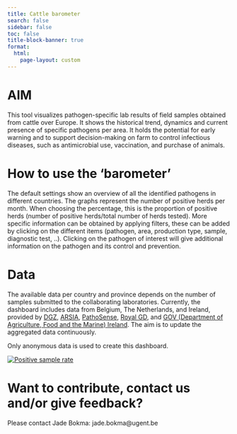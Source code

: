 ```yaml
---
title: Cattle barometer
search: false
sidebar: false
toc: false
title-block-banner: true
format:
  html:
    page-layout: custom
---
```



# AIM 

This tool visualizes pathogen-specific lab results of field samples obtained from cattle over Europe. It shows the historical trend, dynamics and current presence of specific pathogens per area. It holds the potential for early warning and to support decision-making on farm to control infectious diseases, such as antimicrobial use, vaccination, and purchase of animals. 

# How to use the ‘barometer’

The default settings show an overview of all the identified pathogens in different countries. The graphs represent the number of positive herds per month. When choosing the percentage, this is the proportion of positive herds (number of positive herds/total number of herds tested). More specific information can be obtained by applying filters, these can be added by clicking on the different items (pathogen, area, production type, sample, diagnostic test, ..). Clicking on the pathogen of interest will give additional information on the pathogen and its control and prevention. 

# Data 

The available data per country and province depends on the number of samples submitted to the collaborating laboratories. Currently, the dashboard includes data from Belgium, The Netherlands, and Ireland, provided by [DGZ](https://www.dgz.be/), [ARSIA](https://www.arsia.be), [PathoSense](https://pathosense.com), [Royal GD](https://www.gdanimalhealth.com/), and [GOV (Department of Agriculture, Food and the Marine) Ireland](https://www.gov.ie/en/organisation/department-of-agriculture-food-and-the-marine/). The aim is to update the aggregated data continuously. 

Only anonymous data is used to create this dashboard. 


::: {#Tableau}
```{=html}
<div class='tableauPlaceholder' id='viz1687368573557' style='position: relative'><noscript><a href='#'><img alt='Positive sample rate ' src='https:&#47;&#47;public.tableau.com&#47;static&#47;images&#47;Ve&#47;Version4_16871894441320&#47;Positivesamplerate&#47;1_rss.png' style='border: none' /></a></noscript><object class='tableauViz'  style='display:none;'><param name='host_url' value='https%3A%2F%2Fpublic.tableau.com%2F' /> <param name='embed_code_version' value='3' /> <param name='site_root' value='' /><param name='name' value='Version4_16871894441320&#47;Positivesamplerate' /><param name='tabs' value='no' /><param name='toolbar' value='yes' /><param name='static_image' value='https:&#47;&#47;public.tableau.com&#47;static&#47;images&#47;Ve&#47;Version4_16871894441320&#47;Positivesamplerate&#47;1.png' /> <param name='animate_transition' value='yes' /><param name='display_static_image' value='yes' /><param name='display_spinner' value='yes' /><param name='display_overlay' value='yes' /><param name='display_count' value='yes' /><param name='language' value='en-US' /></object></div>                <script type='text/javascript'>                    var divElement = document.getElementById('viz1687368573557');                    var vizElement = divElement.getElementsByTagName('object')[0];                    if ( divElement.offsetWidth > 800 ) { vizElement.style.width='100%';vizElement.style.height=(divElement.offsetWidth*0.4)+'px';} else if ( divElement.offsetWidth > 500 ) { vizElement.style.width='100%';vizElement.style.height=(divElement.offsetWidth*0.4)+'px';} else { vizElement.style.width='100%';vizElement.style.height=(divElement.offsetWidth*0.4)+'px';}                     var scriptElement = document.createElement('script');                    scriptElement.src = 'https://public.tableau.com/javascripts/api/viz_v1.js';                    vizElement.parentNode.insertBefore(scriptElement, vizElement);                </script>
```
:::


# Want to contribute, contact us and/or give feedback?

Please contact Jade Bokma: jade.bokma@ugent.be 


